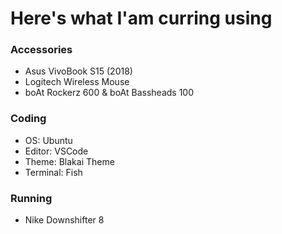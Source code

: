 # Here's what I'am curring using

### Accessories

- Asus VivoBook S15 (2018)
- Logitech Wireless Mouse
- boAt Rockerz 600 & boAt Bassheads 100

### Coding

- OS: Ubuntu
- Editor: VSCode
- Theme: Blakai Theme
- Terminal: Fish

### Running

- Nike Downshifter 8
